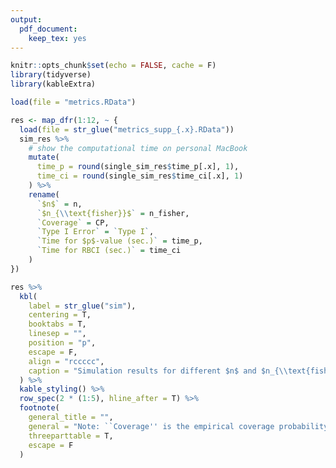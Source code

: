 ```yaml
---
output: 
  pdf_document:
    keep_tex: yes
---
```


```r
knitr::opts_chunk$set(echo = FALSE, cache = F)
library(tidyverse)
library(kableExtra)
```


```r
load(file = "metrics.RData")

res <- map_dfr(1:12, ~ {
  load(file = str_glue("metrics_supp_{.x}.RData"))
  sim_res %>% 
    # show the computational time on personal MacBook
    mutate(
      time_p = round(single_sim_res$time_p[.x], 1),
      time_ci = round(single_sim_res$time_ci[.x], 1)
    ) %>% 
    rename(
      `$n$` = n,
      `$n_{\\text{fisher}}$` = n_fisher,
      `Coverage` = CP,
      `Type I Error` = `Type I`,
      `Time for $p$-value (sec.)` = time_p,
      `Time for RBCI (sec.)` = time_ci
    )
})

res %>% 
  kbl(
    label = str_glue("sim"),
    centering = T, 
    booktabs = T, 
    linesep = "",
    position = "p",
    escape = F,
    align = "rccccc",
    caption = "Simulation results for different $n$ and $n_{\\text{fisher}}$."
  ) %>%
  kable_styling() %>% 
  row_spec(2 * (1:5), hline_after = T) %>% 
  footnote(
    general_title = "",
    general = "Note: ``Coverage'' is the empirical coverage probability in 1000 replications; ``Time for $p$-value (sec.)'' and ``Time for RBCI (sec.)'' are the time required for calculating one $p$-value/RBCI on a personal laptop, not the time required for 1000 replications.",
    threeparttable = T,
    escape = F
  )
```
